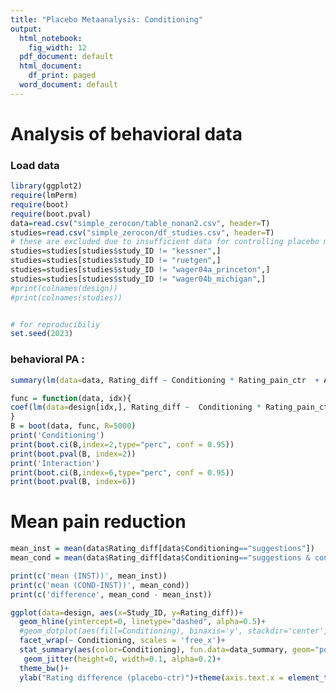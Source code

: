 ```yaml
---
title: "Placebo Metaanalysis: Conditioning"
output:
  html_notebook:
    fig_width: 12
  pdf_document: default
  html_document:
    df_print: paged
  word_document: default
---
```


# Analysis of behavioral data

### Load data

```r
library(ggplot2)
require(lmPerm)
require(boot)
require(boot.pval)
data=read.csv("simple_zerocon/table_nonan2.csv", header=T)
studies=read.csv("simple_zerocon/df_studies.csv", header=T)
# these are excluded due to insufficient data for controlling placebo magnitude within participant
studies=studies[studies$study_ID != "kessner",]
studies=studies[studies$study_ID != "ruetgen",]
studies=studies[studies$study_ID != "wager04a_princeton",]
studies=studies[studies$study_ID != "wager04b_michigan",]
#print(colnames(design))
#print(colnames(studies))


# for reproducibiliy
set.seed(2023) 
```

### behavioral PA :

```r

summary(lm(data=data, Rating_diff ~ Conditioning * Rating_pain_ctr  + Age + Male))

func = function(data, idx){
coef(lm(data=design[idx,], Rating_diff ~  Conditioning * Rating_pain_ctr  + Age + Male))
}
B = boot(data, func, R=5000)
print('Conditioning')
print(boot.ci(B,index=2,type="perc", conf = 0.95))
print(boot.pval(B, index=2))
print('Interaction')
print(boot.ci(B,index=6,type="perc", conf = 0.95))
print(boot.pval(B, index=6))
```

# Mean pain reduction

```r
mean_inst = mean(data$Rating_diff[data$Conditioning=="suggestions"])
mean_cond = mean(data$Rating_diff[data$Conditioning=="suggestions & conditioning"])

print(c('mean (INST))', mean_inst))
print(c('mean (COND-INST))', mean_cond))
print(c('difference', mean_cond - mean_inst))
```

```r
ggplot(data=design, aes(x=Study_ID, y=Rating_diff))+
  geom_hline(yintercept=0, linetype="dashed", alpha=0.5)+
  #geom_dotplot(aes(fill=Conditioning), binaxis='y', stackdir='center',stackratio=1, dotsize=0.5, alpha=0.8)+
  facet_wrap(~ Conditioning, scales = 'free_x')+
  stat_summary(aes(color=Conditioning), fun.data=data_summary, geom="pointrange", position = position_nudge(x = 0.3))+
   geom_jitter(height=0, width=0.1, alpha=0.2)+
  theme_bw()+
  ylab("Rating difference (placebo-ctr)")+theme(axis.text.x = element_text(angle = 90))+theme(legend.position = "none")
```

